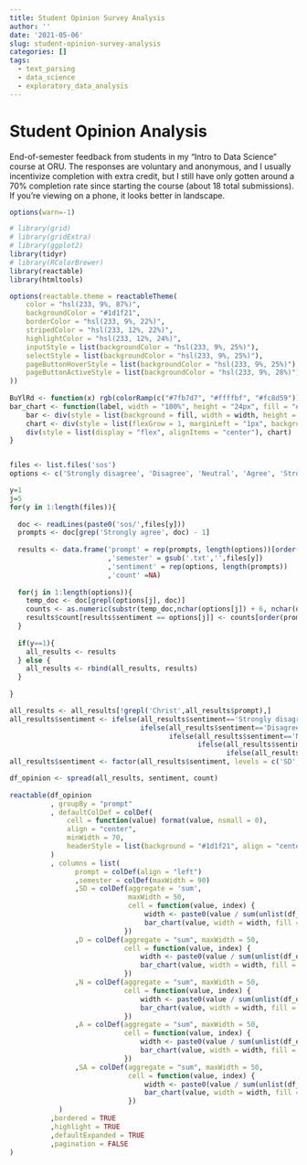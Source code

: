 ```yaml
---
title: Student Opinion Survey Analysis
author: ''
date: '2021-05-06'
slug: student-opinion-survey-analysis
categories: []
tags:
  - text_parsing
  - data_science
  - exploratory_data_analysis
---
```


# Student Opinion Analysis

End-of-semester feedback from students in my "Intro to Data Science" course at ORU. The responses are voluntary and anonymous, and I usually incentivize completion with extra credit, but I still have only gotten around a 70% completion rate since starting the course (about 18 total submissions). If you're viewing on a phone, it looks better in landscape. 

```r
options(warn=-1)

# library(grid)
# library(gridExtra)
# library(ggplot2)
library(tidyr) 
# library(RColorBrewer) 
library(reactable)
library(htmltools)

options(reactable.theme = reactableTheme(
    color = "hsl(233, 9%, 87%)",
    backgroundColor = "#1d1f21",
    borderColor = "hsl(233, 9%, 22%)",
    stripedColor = "hsl(233, 12%, 22%)",
    highlightColor = "hsl(233, 12%, 24%)",
    inputStyle = list(backgroundColor = "hsl(233, 9%, 25%)"),
    selectStyle = list(backgroundColor = "hsl(233, 9%, 25%)"),
    pageButtonHoverStyle = list(backgroundColor = "hsl(233, 9%, 25%)"),
    pageButtonActiveStyle = list(backgroundColor = "hsl(233, 9%, 28%)")
))
 
BuYlRd <- function(x) rgb(colorRamp(c("#7fb7d7", "#ffffbf", "#fc8d59"))(x), maxColorValue = 255)
bar_chart <- function(label, width = "100%", height = "24px", fill = "#00bfc4", background = "#1d1f21") {
    bar <- div(style = list(background = fill, width = width, height = height))
    chart <- div(style = list(flexGrow = 1, marginLeft = "1px", background = background), bar)
    div(style = list(display = "flex", alignItems = "center"), chart)
}


files <- list.files('sos')
options <- c('Strongly disagree', 'Disagree', 'Neutral', 'Agree', 'Strongly agree')

y=1
j=5
for(y in 1:length(files)){
  
  doc <- readLines(paste0('sos/',files[y]))
  prompts <- doc[grep('Strongly agree', doc) - 1]
  
  results <- data.frame('prompt' = rep(prompts, length(options))[order(rep(prompts, length(options)))]
                        ,'semester' = gsub('.txt','',files[y])
                        ,'sentiment' = rep(options, length(prompts))
                        ,'count' =NA)
  
  for(j in 1:length(options)){
    temp_doc <- doc[grepl(options[j], doc)]
    counts <- as.numeric(substr(temp_doc,nchar(options[j]) + 6, nchar(options[j]) + 8))
    results$count[results$sentiment == options[j]] <- counts[order(prompts)]
  }
  
  if(y==1){
    all_results <- results
  } else {
    all_results <- rbind(all_results, results)
  }
  
}

all_results <- all_results[!grepl('Christ',all_results$prompt),]
all_results$sentiment <- ifelse(all_results$sentiment=='Strongly disagree', 'SD',
                                ifelse(all_results$sentiment=='Disagree', 'D',
                                       ifelse(all_results$sentiment=='Neutral', 'N',
                                              ifelse(all_results$sentiment=='Agree', 'A',
                                                     ifelse(all_results$sentiment=='Strongly agree', 'SA', NA)))))
all_results$sentiment <- factor(all_results$sentiment, levels = c('SD','D','N','A','SA'))

df_opinion <- spread(all_results, sentiment, count)
        
reactable(df_opinion
          , groupBy = "prompt"
          , defaultColDef = colDef(
              cell = function(value) format(value, nsmall = 0),
              align = "center",
              minWidth = 70,
              headerStyle = list(background = "#1d1f21", align = "center")
          )
          , columns = list(
                prompt = colDef(align = "left")
                ,semester = colDef(maxWidth = 90)
                ,SD = colDef(aggregate = 'sum',
                             maxWidth = 50,
                             cell = function(value, index) {
                                 width <- paste0(value / sum(unlist(df_opinion[index,3:7])) * 100, "%")
                                 bar_chart(value, width = width, fill = "#D32E0B")
                            })
                ,D = colDef(aggregate = "sum", maxWidth = 50,
                            cell = function(value, index) {
                                width <- paste0(value / sum(unlist(df_opinion[index,3:7])) * 100, "%")
                                bar_chart(value, width = width, fill = "#E78F26")
                            })
                ,N = colDef(aggregate = "sum", maxWidth = 50,
                            cell = function(value, index) {
                                width <- paste0(value / sum(unlist(df_opinion[index,3:7])) * 100, "%")
                                bar_chart(value, width = width, fill = "#B3FFA6")
                            })
                ,A = colDef(aggregate = "sum", maxWidth = 50,
                            cell = function(value, index) {
                                width <- paste0(value / sum(unlist(df_opinion[index,3:7])) * 100, "%")
                                bar_chart(value, width = width, fill = "#B8E24B")
                            })
                ,SA = colDef(aggregate = "sum", maxWidth = 50,
                             cell = function(value, index) {
                                 width <- paste0(value / sum(unlist(df_opinion[index,3:7])) * 100, "%")
                                 bar_chart(value, width = width, fill = "#1EC600")
                             })
            )
          ,bordered = TRUE
          ,highlight = TRUE
          ,defaultExpanded = TRUE
          ,pagination = FALSE
)

```